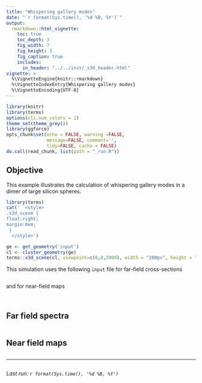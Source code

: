 ```yaml
---
title: "Whispering gallery modes"
date: "`r format(Sys.time(), '%d %B, %Y')`"
output:
  rmarkdown::html_vignette:
    toc: true
    toc_depth: 3
    fig_width: 7
    fig_height: 3
    fig_caption: true
    includes:
      in_header: "../../inst/_x3d_header.html"
vignette: >
  %\VignetteEngine{knitr::rmarkdown}
  %\VignetteIndexEntry{Whispering gallery modes}
  %\VignetteEncoding{UTF-8}
---
```


```r
library(knitr)
library(terms)
options(cli.num_colors = 1)
theme_set(theme_grey())
library(ggforce)
opts_chunk$set(echo = FALSE, warning =FALSE,
               message=FALSE, comment='', 
               tidy=FALSE, cache = FALSE)
do.call(read_chunk, list(path = "_run.R"))
```

## Objective

This example illustrates the calculation of whispering gallery modes in a dimer of large silicon spheres.

```r
library(terms)
cat('  <style>
.x3d_scene {
float:right;
margin:0em;
 }
  </style>')

ge <- get_geometry('input')
cl <- cluster_geometry(ge)
terms::x3d_scene(cl, viewpoint=c(0,0,2000), width = "200px", height = "150px") 
```

This simulation uses the following `input` file for far-field cross-sections

```R
```

and for near-field maps

```R
```


```r
```

## Far field spectra

```r
```

## Near field maps

```r
```


-----

```r
```
_Last run: `r format(Sys.time(), '%d %B, %Y')`_
